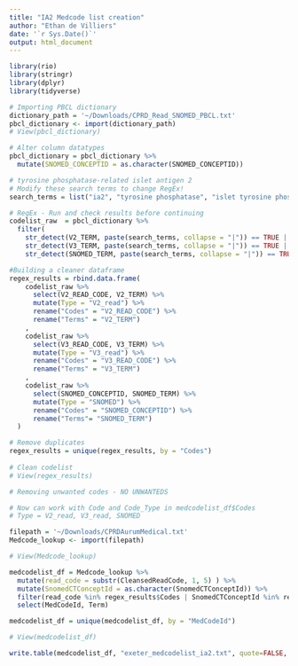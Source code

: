 ```yaml
---
title: "IA2 Medcode list creation"
author: "Ethan de Villiers"
date: '`r Sys.Date()`'
output: html_document
---
```


```r
library(rio)
library(stringr)
library(dplyr)
library(tidyverse)
```

``` r
# Importing PBCL dictionary
dictionary_path = '~/Downloads/CPRD_Read_SNOMED_PBCL.txt'
pbcl_dictionary <- import(dictionary_path)
# View(pbcl_dictionary)

# Alter column datatypes
pbcl_dictionary = pbcl_dictionary %>%
  mutate(SNOMED_CONCEPTID = as.character(SNOMED_CONCEPTID))

# tyrosine phosphatase-related islet antigen 2
# Modify these search terms to change RegEx!
search_terms = list("ia2", "tyrosine phosphatase", "islet tyrosine phosphatase", "islet antigen" , "islet antigen 2")

# RegEx - Run and check results before continuing
codelist_raw  = pbcl_dictionary %>%
  filter(
    str_detect(V2_TERM, paste(search_terms, collapse = "|")) == TRUE |
    str_detect(V3_TERM, paste(search_terms, collapse = "|")) == TRUE |
    str_detect(SNOMED_TERM, paste(search_terms, collapse = "|")) == TRUE )

#Building a cleaner dataframe
regex_results = rbind.data.frame(
    codelist_raw %>% 
      select(V2_READ_CODE, V2_TERM) %>%
      mutate(Type = "V2_read") %>%
      rename("Codes" = "V2_READ_CODE") %>%
      rename("Terms" = "V2_TERM")
    ,
    codelist_raw %>% 
      select(V3_READ_CODE, V3_TERM) %>%
      mutate(Type = "V3_read") %>%
      rename("Codes" = "V3_READ_CODE") %>%
      rename("Terms" = "V3_TERM")
    ,
    codelist_raw %>% 
      select(SNOMED_CONCEPTID, SNOMED_TERM) %>%
      mutate(Type = "SNOMED") %>%
      rename("Codes" = "SNOMED_CONCEPTID") %>%
      rename("Terms"= "SNOMED_TERM")
  )

# Remove duplicates
regex_results = unique(regex_results, by = "Codes")
 
# Clean codelist
# View(regex_results)

# Removing unwanted codes - NO UNWANTEDS
```


``` r
# Now can work with Code and Code_Type in medcodelist_df$Codes
# Type = V2_read, V3_read, SNOMED

filepath = '~/Downloads/CPRDAurumMedical.txt'
Medcode_lookup <- import(filepath)

# View(Medcode_lookup)

medcodelist_df = Medcode_lookup %>%
  mutate(read_code = substr(CleansedReadCode, 1, 5) ) %>%
  mutate(SnomedCTConceptId = as.character(SnomedCTConceptId)) %>%
  filter(read_code %in% regex_results$Codes | SnomedCTConceptId %in% regex_results$Codes) %>%
  select(MedCodeId, Term)

medcodelist_df = unique(medcodelist_df, by = "MedCodeId")

# View(medcodelist_df)
```



``` r
write.table(medcodelist_df, "exeter_medcodelist_ia2.txt", quote=FALSE, sep = "\t", row.names=FALSE, col.names=TRUE)
```